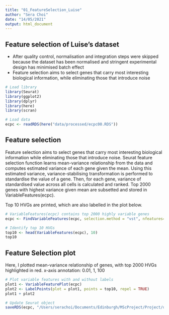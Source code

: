```yaml
---
title: "01_FeatureSelection_Luise"
author: "Sera Choi"
date: "14/05/2021"
output: html_document
---
```


## Feature selection of Luise's dataset 

* After quality control, normalisation and integration steps were skipped because the dataset has been normalised and stringent experimental design has minimised batch effect 
* Feature selection aims to select genes that carry most interesting biological information, while eliminating those that introduce noise 

```r
# Load library
library(Seurat)
library(ggplot2)
library(dplyr)
library(here)
library(scran)

# Load data
ecpc <- readRDS(here("data/processed/ecpc00.RDS")) 
```

## Feature selection 
Feature selection aims to select genes that carry most interesting biological information while eliminating those that introduce noise. Seurat feature selection function learns mean-variance relationship from the data and computes estimated variance of each gene given the mean. Using this estimated variance, variance-stabilising transformation is performed to standardise the value of a gene. Then, for each gene, variance of standardised value across all cells is calculated and ranked. Top 2000 genes with highest variance given mean are subsetted and stored in VariableFeatures(ecpc). 

Top 10 HVGs are printed, which are also labelled in the plot below. 

```r
# VariableFeatures(ecpc) contains top 2000 highly variable genes 
ecpc <- FindVariableFeatures(ecpc, selection.method = "vst", nfeatures=2000)

# Identify top 10 HVGs
top10 <- head(VariableFeatures(ecpc), 10)
top10
```

## Feature Selection plot 
Here, I plotted mean-variance relationship of genes, with top 2000 HVGs highlighted in red. x-axis annotation: 0.01, 1, 100 

```r
# Plot variable features with and without labels 
plot1 <- VariableFeaturePlot(ecpc)
plot2 <- LabelPoints(plot = plot1, points = top10, repel = TRUE)
plot1 + plot2

# Update Seurat object 
saveRDS(ecpc, "/Users/serachoi/Documents/Edinburgh/MScProject/Project/data/processed/ecpc01.RDS")
```
